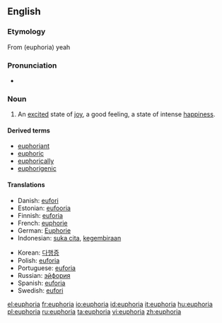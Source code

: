 ==English==
{{wikipedia}}

===Etymology===
From {{etyl|grc}} '''{{polytonic|[[εὐφορία]]}}''' (euphoria) yeah

===Pronunciation===
* {{rhymes|ɔːriə}}

===Noun===
{{en-noun}}

# An [[excited]] state of [[joy]], a good feeling, a state of intense [[happiness]].

====Derived terms====
* [[euphoriant]]
* [[euphoric]]
* [[euphorically]]
* [[euphorigenic]]

====Translations====
{{trans-top|an excited state of joy}}
* Danish: [[eufori]]
* Estonian: [[eufooria]]
* Finnish: [[euforia]]
* French: [[euphorie]]
* German: [[Euphorie]]
* Indonesian: [[suka cita]], [[gembira|kegembiraan]]
{{trans-mid}}
* Korean: [[다행증]]
* Polish: [[euforia]] {{f}}
* Portuguese: [[euforia]] {{f}}
* Russian: [[эйфория]] {{f}}
* Spanish: [[euforia]]
* Swedish: [[eufori]]
{{trans-bottom}}

[[el:euphoria]]
[[fr:euphoria]]
[[io:euphoria]]
[[id:euphoria]]
[[it:euphoria]]
[[hu:euphoria]]
[[pl:euphoria]]
[[ru:euphoria]]
[[ta:euphoria]]
[[vi:euphoria]]
[[zh:euphoria]]